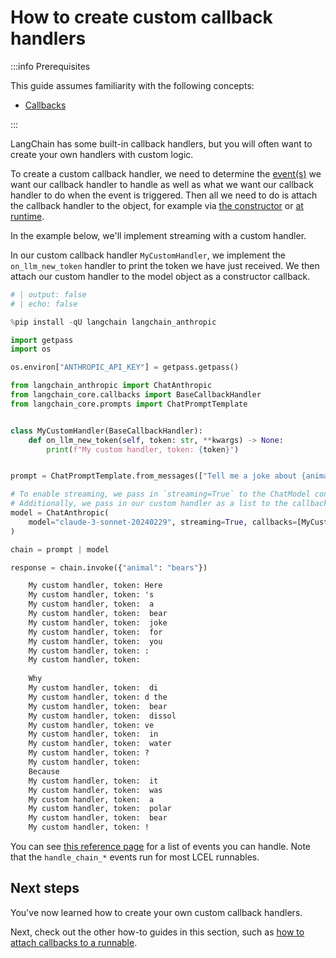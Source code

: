 # How to create custom callback handlers

:::info Prerequisites

This guide assumes familiarity with the following concepts:

- [Callbacks](/docs/concepts/#callbacks)

:::

LangChain has some built-in callback handlers, but you will often want to create your own handlers with custom logic.

To create a custom callback handler, we need to determine the [event(s)](https://api.python.langchain.com/en/latest/callbacks/langchain_core.callbacks.base.BaseCallbackHandler.html#langchain-core-callbacks-base-basecallbackhandler) we want our callback handler to handle as well as what we want our callback handler to do when the event is triggered. Then all we need to do is attach the callback handler to the object, for example via [the constructor](/docs/how_to/callbacks_constructor) or [at runtime](/docs/how_to/callbacks_runtime).

In the example below, we'll implement streaming with a custom handler.

In our custom callback handler `MyCustomHandler`, we implement the `on_llm_new_token` handler to print the token we have just received. We then attach our custom handler to the model object as a constructor callback.

```python
# | output: false
# | echo: false

%pip install -qU langchain langchain_anthropic

import getpass
import os

os.environ["ANTHROPIC_API_KEY"] = getpass.getpass()
```


```python
from langchain_anthropic import ChatAnthropic
from langchain_core.callbacks import BaseCallbackHandler
from langchain_core.prompts import ChatPromptTemplate


class MyCustomHandler(BaseCallbackHandler):
    def on_llm_new_token(self, token: str, **kwargs) -> None:
        print(f"My custom handler, token: {token}")


prompt = ChatPromptTemplate.from_messages(["Tell me a joke about {animal}"])

# To enable streaming, we pass in `streaming=True` to the ChatModel constructor
# Additionally, we pass in our custom handler as a list to the callbacks parameter
model = ChatAnthropic(
    model="claude-3-sonnet-20240229", streaming=True, callbacks=[MyCustomHandler()]
)

chain = prompt | model

response = chain.invoke({"animal": "bears"})
```


<CodeOutputBlock lang="python">

```default
    My custom handler, token: Here
    My custom handler, token: 's
    My custom handler, token:  a
    My custom handler, token:  bear
    My custom handler, token:  joke
    My custom handler, token:  for
    My custom handler, token:  you
    My custom handler, token: :
    My custom handler, token: 
    
    Why
    My custom handler, token:  di
    My custom handler, token: d the
    My custom handler, token:  bear
    My custom handler, token:  dissol
    My custom handler, token: ve
    My custom handler, token:  in
    My custom handler, token:  water
    My custom handler, token: ?
    My custom handler, token: 
    Because
    My custom handler, token:  it
    My custom handler, token:  was
    My custom handler, token:  a
    My custom handler, token:  polar
    My custom handler, token:  bear
    My custom handler, token: !
```

</CodeOutputBlock>

You can see [this reference page](https://api.python.langchain.com/en/latest/callbacks/langchain_core.callbacks.base.BaseCallbackHandler.html#langchain-core-callbacks-base-basecallbackhandler) for a list of events you can handle. Note that the `handle_chain_*` events run for most LCEL runnables.

## Next steps

You've now learned how to create your own custom callback handlers.

Next, check out the other how-to guides in this section, such as [how to attach callbacks to a runnable](/docs/how_to/callbacks_attach).